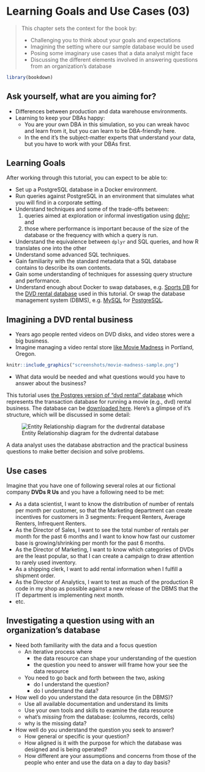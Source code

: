 # Learning Goals and Use Cases (03)

> This chapter sets the context for the book by:
> 
> * Challenging you to think about your goals and expectations
> * Imagining the setting where our sample database would be used
> * Posing some imaginary use cases that a data analyst might face
> * Discussing the different elements involved in answering questions from an organization's database


```r
library(bookdown)
```

## Ask yourself, what are you aiming for?  

* Differences between production and data warehouse environments.
* Learning to keep your DBAs happy:
  + You are your own DBA in this simulation, so you can wreak havoc and learn from it, but you can learn to be DBA-friendly here.
  + In the end it's the subject-matter experts that understand your data, but you have to work with your DBAs first.

## Learning Goals

After working through this tutorial, you can expect to be able to:

* Set up a PostgreSQL database in a Docker environment.
* Run queries against PostgreSQL in an environment that simulates what you will find in a corporate setting.
* Understand techniques and some of the trade-offs between:
    1. queries aimed at exploration or informal investigation using [dplyr](https://cran.r-project.org/package=dplyr); and 
    2. those where performance is important because of the size of the database or the frequency with which a query is run.
* Understand the equivalence between `dplyr` and SQL queries, and how R translates one into the other
* Understand some advanced SQL techniques.
* Gain familiarity with the standard metadata that a SQL database contains to describe its own contents.
* Gain some understanding of techniques for assessing query structure and performance.
* Understand enough about Docker to swap databases, e.g. [Sports DB](http://www.sportsdb.org/sd/samples) for the [DVD rental database](http://www.postgresqltutorial.com/postgresql-sample-database/) used in this tutorial. Or swap the database management system (DBMS), e.g. [MySQL](https://www.mysql.com/) for [PostgreSQL](https://www.postgresql.org/).

## Imagining a DVD rental business

* Years ago people rented videos on DVD disks, and video stores were a big business.
* Imagine managing a video rental store [like Movie Madness](https://en.wikipedia.org/wiki/Movie_Madness_Video) in Portland, Oregon.
```r
knitr::include_graphics("screenshots/movie-madness-sample.png")
```
* What data would be needed and what questions would you have to answer about the business?

This tutorial uses [the Postgres version of "dvd rental" database](http://www.postgresqltutorial.com/postgresql-sample-database/) which represents the transaction database for running a movie (e.g., dvd) rental business.  The database can be  [downloaded here](http://www.postgresqltutorial.com/wp-content/uploads/2017/10/dvdrental.zip).  Here's a glimpse of it's structure, which will be discussed in some detail:
    
![Entity Relationship diagram for the dvdrental database](./screenshots/dvdrental-er-diagram.png)

A data analyst uses the database abstraction and the practical business questions to make better decision and solve problems.

## Use cases 

Imagine that you have one of following several roles at our fictional company **DVDs R Us** and you have a following need to be met:

* As a data scientist, I want to know the distribution of number of rentals per month per customer, so that the Marketing department can create incentives for customers in 3 segments: Frequent Renters, Average Renters, Infrequent Renters.
* As the Director of Sales, I want to see the total number of rentals per month for the past 6 months and I want to know how fast our customer base is growing/shrinking per month for the past 6 months.
* As the Director of Marketing, I want to know which categories of DVDs are the least popular, so that I can create a campaign to draw attention to rarely used inventory.
* As a shipping clerk, I want to add rental information when I fulfill a shipment order.
* As the Director of Analytics, I want to test as much of the production R code in my shop as possible against a new release of the DBMS that the IT department is implementing next month.
* etc.

## Investigating a question using with an organization's database

* Need both familiarity with the data and a focus question
  + An iterative process where 
    + the data resource can shape your understanding of the question
    + the question you need to answer will frame how your see the data resource
  + You need to go back and forth between the two, asking 
    + do I understand the question?
    + do I understand the data?

* How well do you understand the data resource (in the DBMS)?
  + Use all available documentation and understand its limits
  + Use your own tools and skills to examine the data resource
  + what's *missing* from the database: (columns, records, cells)
  + why is the missing data?
  
* How well do you understand the question you seek to answer?
  + How general or specific is your question?
  + How aligned is it with the purpose for which the database was designed and is being operated?
  + How different are your assumptions and concerns from those of the people who enter and use the data on a day to day basis?
